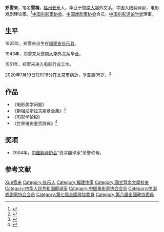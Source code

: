 {{Infobox writer <!-- see Template:Infobox writer -->
| 图像     = 
| 图像说明 = 
| 姓名     = 郑雪来
| 原文名称 = 
| 字       = 
| 号       = 
| 笔名     = 雪楠<br>曾用名：郑存善、郑诗昂、郑师昂、郑存慧
| 原名     = 
| 出生     = 1925年10月
| 出生地点 = {{CHN-1912}}[[福建省_(1912年－1949年)|福建省]][[长乐縣|长乐縣]]
| 逝世     = {{death date and age|2020|7|19|1925|10}}
| 逝世地点 = {{PRC}}[[北京市|北京市]]
| 职业     = 翻译家
| 国籍     = {{PRC}}
| 种族     = [[汉族|汉族]]
| 语言     = 中文、英文
| 母校     = [[暨南大学|暨南大学]]
| 创作时期 = 1951年至2020年
| 体裁     = 电影剧本
| 主题     = 
| 文学运动 = 
| 代表作   = 《斯坦尼斯拉夫斯基全集》
| 父母     = 
| 配偶     =  <!--{{marriage|姓名|年份}} -->
| 伴侣     = 
| 子女     = 
| 亲属     = 
| 受影响于 = 
| 施影响于 = 
| 奖项     = <!--  {{Awards|award= |year= |title= }} -->
| 官方网站 = <!--  {{URL|website}} -->
| 签名     =  <!--不需要加[[file:|128px]] -->
}}

'''郑雪来'''{{BD|1925年|10月|2020年|7月19日|catIdx=Z郑}}，笔名'''雪楠'''，[[福州|福州]][[长乐市|长乐]]人，毕业于[[暨南大学|暨南大学]]外文系，中国大陆翻译家，电影戏剧理论家。<ref>{{cite web|url=http://news.xinhuanet.com/zgjx/2013-07/08/c_132521981.htm|title=打造永不落幕的“电影院”|accessdate=2014-01-07|date=2013-07-08|work=新华网|deadurl=yes|archiveurl=https://web.archive.org/web/20140110213044/http://news.xinhuanet.com/zgjx/2013-07/08/c_132521981.htm|archivedate=2014-01-10}}</ref>[[中国电影家协会|中国电影家协会]]、[[中国戏剧家协会|中国戏剧家协会]]会员，[[中国电影评论学会|中国电影评论学会]]理事。

== 生平 ==
1925年，郑雪来出生在[[福建省|福建省]][[长乐县|长乐县]]。

1943年，郑雪来从[[暨南大学|暨南大学]]外文系毕业。

1951年，郑雪来进入电影行业工作。

2020年7月19日12时18分在北京市病逝，享耆壽95岁。<ref>{{cite web |author1=王诤 |title=电影理论家郑雪来去世，曾译《斯坦尼斯拉夫斯基全集》 |url=https://www.thepaper.cn/newsDetail_forward_8367390 |work=澎湃新闻 |date=2020-07-21 |accessdate=2020-07-26 |archive-date=2020-07-24 |archive-url=https://web.archive.org/web/20200724152147/https://www.thepaper.cn/newsDetail_forward_8367390 |dead-url=no }}</ref>

== 作品 ==
*《电影美学问题》
*《斯坦尼斯拉夫斯基全集》<ref>{{cite web |url=http://epaper.gmw.cn/zhdsb/html/2013-05/01/nw.D110000zhdsb_20130501_14-02.htm |title=《斯坦尼斯拉夫斯基全集》修订再版完整呈现斯氏体系 |date=2013-05-01 |work=光明网 |accessdate=2014-01-07 |archive-date=2014-01-07 |archive-url=https://web.archive.org/web/20140107125413/http://epaper.gmw.cn/zhdsb/html/2013-05/01/nw.D110000zhdsb_20130501_14-02.htm |dead-url=no }}</ref>
*《电影学论稿》
*《世界电影鉴赏辞典》<ref>{{cite web |url=http://epaper.gmw.cn/zhdsb/html/2013-07/03/nw.D110000zhdsb_20130703_16-02.htm?div=-1 |title=《世界电影鉴赏辞典》20载打磨完善终成经典 |date=2013-07-03 |work=光明网 |accessdate=2014-01-07 |archive-date=2014-01-07 |archive-url=https://web.archive.org/web/20140107123858/http://epaper.gmw.cn/zhdsb/html/2013-07/03/nw.D110000zhdsb_20130703_16-02.htm?div=-1 |dead-url=no }}</ref>

== 奖项 ==
* 2004年，[[中国翻译协会|中国翻译协会]]“资深翻译家”荣誉称号。

== 参考文献 ==
{{reflist}}

{{中国电影家协会第五届理事会}}

{{Normdaten}}
{{DEFAULTSORT:Zheng, Xuelai郑雪来}}
[[Category:郑姓|Xue雪来]]
[[Category:长乐人|Category:长乐人]]
[[Category:福建作家|Category:福建作家]]
[[Category:國立暨南大學校友|Category:國立暨南大學校友]]
[[Category:中华人民共和国翻译家|Category:中华人民共和国翻译家]]
[[Category:中国电影家协会会员|Category:中国电影家协会会员]]
[[Category:中国戏剧家协会会员|Category:中国戏剧家协会会员]]
[[Category:第七屆全國政協委員|Category:第七屆全國政協委員]]
[[Category:第八屆全國政協委員|Category:第八屆全國政協委員]]